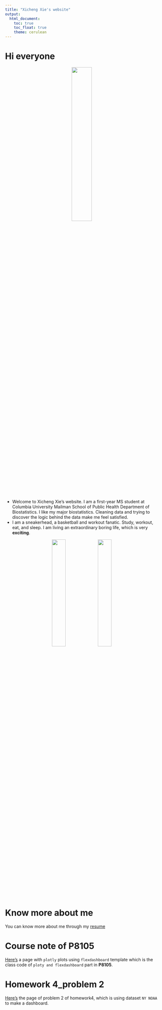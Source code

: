 ```yaml
---
title: "Xicheng Xie's website"
output: 
  html_document:
    toc: true
    toc_float: true
    theme: cerulean
---
```


# Hi everyone

<center>
<img src="Xicheng Xie.JPG" style="width:36%">
</center>

* Welcome to Xicheng Xie's website. I am a first-year MS student at Columbia University Mailman School of Public Health Department of Biostatistics. I like my major biostatistics. Cleaning data and trying to discover the logic behind the data make me feel satisfied. 
* I am a sneakerhead, a basketball and workout fanatic. Study, workout, eat, and sleep. I am living an extraordinary boring life, which is very **exciting**.

<center>
![](IMG_3018.jpg){width=30%}![](IMG_3019.jpg){width=30%}
</center>

# Know more about me

You can know more about me through my [resume](resume.html)

# Course note of P8105
[Here's](dashboard_AirBNB.html) a page with `plotly` plots using `flexdashboard` template which is the class code of `ploty and flexdashboard` part in **P8105**.

# Homework 4_problem 2
[Here's](hw4_problem2.html) the page of problem 2 of homework4, which is using dataset `NY NOAA` to make a dashboard.